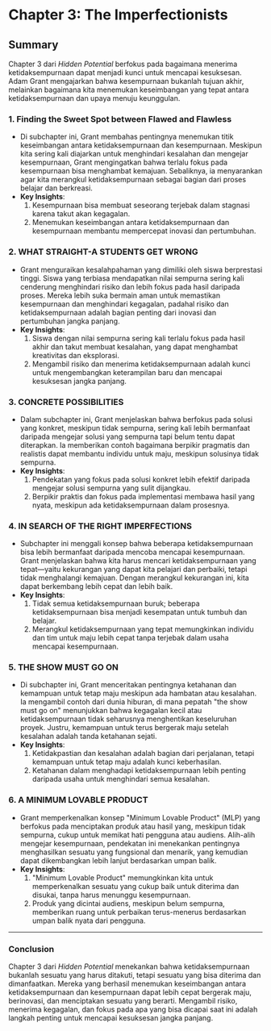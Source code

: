 # Chapter 3: The Imperfectionists

## Summary

Chapter 3 dari _Hidden Potential_ berfokus pada bagaimana menerima ketidaksempurnaan dapat menjadi kunci untuk mencapai kesuksesan. Adam Grant mengajarkan bahwa kesempurnaan bukanlah tujuan akhir, melainkan bagaimana kita menemukan keseimbangan yang tepat antara ketidaksempurnaan dan upaya menuju keunggulan.

### 1. Finding the Sweet Spot between Flawed and Flawless

- Di subchapter ini, Grant membahas pentingnya menemukan titik keseimbangan antara ketidaksempurnaan dan kesempurnaan. Meskipun kita sering kali diajarkan untuk menghindari kesalahan dan mengejar kesempurnaan, Grant mengingatkan bahwa terlalu fokus pada kesempurnaan bisa menghambat kemajuan. Sebaliknya, ia menyarankan agar kita merangkul ketidaksempurnaan sebagai bagian dari proses belajar dan berkreasi.
- **Key Insights**:
  1. Kesempurnaan bisa membuat seseorang terjebak dalam stagnasi karena takut akan kegagalan.
  2. Menemukan keseimbangan antara ketidaksempurnaan dan kesempurnaan membantu mempercepat inovasi dan pertumbuhan.

### 2. WHAT STRAIGHT-A STUDENTS GET WRONG

- Grant menguraikan kesalahpahaman yang dimiliki oleh siswa berprestasi tinggi. Siswa yang terbiasa mendapatkan nilai sempurna sering kali cenderung menghindari risiko dan lebih fokus pada hasil daripada proses. Mereka lebih suka bermain aman untuk memastikan kesempurnaan dan menghindari kegagalan, padahal risiko dan ketidaksempurnaan adalah bagian penting dari inovasi dan pertumbuhan jangka panjang.
- **Key Insights**:
  1. Siswa dengan nilai sempurna sering kali terlalu fokus pada hasil akhir dan takut membuat kesalahan, yang dapat menghambat kreativitas dan eksplorasi.
  2. Mengambil risiko dan menerima ketidaksempurnaan adalah kunci untuk mengembangkan keterampilan baru dan mencapai kesuksesan jangka panjang.

### 3. CONCRETE POSSIBILITIES

- Dalam subchapter ini, Grant menjelaskan bahwa berfokus pada solusi yang konkret, meskipun tidak sempurna, sering kali lebih bermanfaat daripada mengejar solusi yang sempurna tapi belum tentu dapat diterapkan. Ia memberikan contoh bagaimana berpikir pragmatis dan realistis dapat membantu individu untuk maju, meskipun solusinya tidak sempurna.
- **Key Insights**:
  1. Pendekatan yang fokus pada solusi konkret lebih efektif daripada mengejar solusi sempurna yang sulit dijangkau.
  2. Berpikir praktis dan fokus pada implementasi membawa hasil yang nyata, meskipun ada ketidaksempurnaan dalam prosesnya.

### 4. IN SEARCH OF THE RIGHT IMPERFECTIONS

- Subchapter ini menggali konsep bahwa beberapa ketidaksempurnaan bisa lebih bermanfaat daripada mencoba mencapai kesempurnaan. Grant menjelaskan bahwa kita harus mencari ketidaksempurnaan yang tepat—yaitu kekurangan yang dapat kita pelajari dan perbaiki, tetapi tidak menghalangi kemajuan. Dengan merangkul kekurangan ini, kita dapat berkembang lebih cepat dan lebih baik.
- **Key Insights**:
  1. Tidak semua ketidaksempurnaan buruk; beberapa ketidaksempurnaan bisa menjadi kesempatan untuk tumbuh dan belajar.
  2. Merangkul ketidaksempurnaan yang tepat memungkinkan individu dan tim untuk maju lebih cepat tanpa terjebak dalam usaha mencapai kesempurnaan.

### 5. THE SHOW MUST GO ON

- Di subchapter ini, Grant menceritakan pentingnya ketahanan dan kemampuan untuk tetap maju meskipun ada hambatan atau kesalahan. Ia mengambil contoh dari dunia hiburan, di mana pepatah "the show must go on" menunjukkan bahwa kegagalan kecil atau ketidaksempurnaan tidak seharusnya menghentikan keseluruhan proyek. Justru, kemampuan untuk terus bergerak maju setelah kesalahan adalah tanda ketahanan sejati.
- **Key Insights**:
  1. Ketidakpastian dan kesalahan adalah bagian dari perjalanan, tetapi kemampuan untuk tetap maju adalah kunci keberhasilan.
  2. Ketahanan dalam menghadapi ketidaksempurnaan lebih penting daripada usaha untuk menghindari semua kesalahan.

### 6. A MINIMUM LOVABLE PRODUCT

- Grant memperkenalkan konsep "Minimum Lovable Product" (MLP) yang berfokus pada menciptakan produk atau hasil yang, meskipun tidak sempurna, cukup untuk memikat hati pengguna atau audiens. Alih-alih mengejar kesempurnaan, pendekatan ini menekankan pentingnya menghasilkan sesuatu yang fungsional dan menarik, yang kemudian dapat dikembangkan lebih lanjut berdasarkan umpan balik.
- **Key Insights**:
  1. "Minimum Lovable Product" memungkinkan kita untuk memperkenalkan sesuatu yang cukup baik untuk diterima dan disukai, tanpa harus menunggu kesempurnaan.
  2. Produk yang dicintai audiens, meskipun belum sempurna, memberikan ruang untuk perbaikan terus-menerus berdasarkan umpan balik nyata dari pengguna.

---

### Conclusion

Chapter 3 dari _Hidden Potential_ menekankan bahwa ketidaksempurnaan bukanlah sesuatu yang harus ditakuti, tetapi sesuatu yang bisa diterima dan dimanfaatkan. Mereka yang berhasil menemukan keseimbangan antara ketidaksempurnaan dan kesempurnaan dapat lebih cepat bergerak maju, berinovasi, dan menciptakan sesuatu yang berarti. Mengambil risiko, menerima kegagalan, dan fokus pada apa yang bisa dicapai saat ini adalah langkah penting untuk mencapai kesuksesan jangka panjang.

